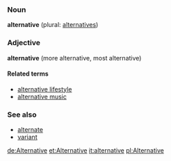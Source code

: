 ===Noun===
'''alternative''' (plural: [[alternatives]])

===Adjective===
'''alternative''' (more alternative, most alternative)

====Related terms====
*[[alternative lifestyle]]
*[[alternative music]]

===See also===
*[[alternate]]
*[[variant]]

[[de:Alternative]]
[[et:Alternative]]
[[it:alternative]]
[[pl:Alternative]]